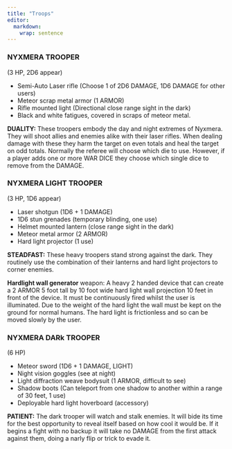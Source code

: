 ```yaml
---
title: "Troops"
editor: 
  markdown: 
    wrap: sentence
---
```


### NYXMERA TROOPER {#nyxmera_tropper}

(3 HP, 2D6 appear)

- Semi-Auto Laser rifle (Choose 1 of 2D6 DAMAGE, 1D6 DAMAGE for other users)
- Meteor scrap metal armor (1 ARMOR)
- Rifle mounted light (Directional close range sight in the dark)
- Black and white fatigues, covered in scraps of meteor metal.

__DUALITY:__ These troopers embody the day and night extremes of Nyxmera. They will shoot allies and enemies alike with their laser rifles. When dealing damage with these they harm the target on even totals and heal the target on odd totals. Normally the referee will choose which die to use. However, if a player adds one or more WAR DICE they choose which single dice to remove from the DAMAGE.

### NYXMERA LIGHT TROOPER {#nyxmera_light_tropper}

(3 HP, 1D6 appear)

- Laser shotgun (1D6 + 1 DAMAGE)
- 1D6 stun grenades (temporary blinding, one use)
- Helmet mounted lantern (close range sight in the dark)
- Meteor metal armor (2 ARMOR)
- Hard light projector (1 use)

__STEADFAST:__ These heavy troopers stand strong against the dark. They routinely use the combination of their lanterns and hard light projectors to corner enemies.

__Hardlight wall generator__ weapon: A heavy 2 handed device that can create a 2 ARMOR 5 foot tall by 10 foot wide hard light wall projection 10 feet in front of the device. It must be continuously fired whilst the user is illuminated. Due to the weight of the hard light the wall must be kept on the ground for normal humans. The hard light is frictionless and so can be moved slowly by the user.


### NYXMERA DARk TROOPER {#nyxmera_dark_trooper}

(6 HP)

- Meteor sword (1D6 + 1 DAMAGE, LIGHT)
- Night vision goggles (see at night)
- Light diffraction weave bodysuit (1 ARMOR, difficult to see)
- Shadow boots (Can teleport from one shadow to another within a range of 30 feet, 1 use)
- Deployable hard light hoverboard (accessory)

__PATIENT:__ The dark trooper will watch and stalk enemies. It will bide its time for the best opportunity to reveal itself based on how cool it would be. If it begins a fight with no backup it will take no DAMAGE from the first attack against them, doing a narly flip or trick to evade it.
